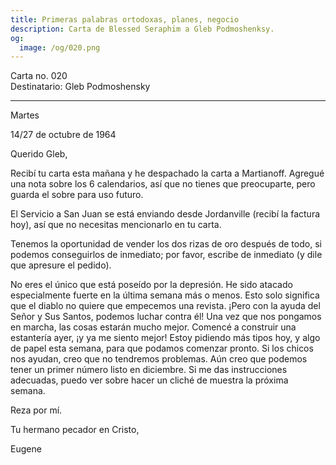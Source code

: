 ```yaml
---
title: Primeras palabras ortodoxas, planes, negocio
description: Carta de Blessed Seraphim a Gleb Podmoshenksy.
og:
  image: /og/020.png
---
```


<div style={{textAlign:'right', fontFamily:'monospace'}}>Carta no. 020</div>
<div style={{textAlign:'left', fontFamily:'monospace'}}>Destinatario: Gleb Podmoshensky</div>

---

Martes

14/27 de octubre de 1964

Querido Gleb,

Recibí tu carta esta mañana y he despachado la carta a Martianoff. Agregué una nota sobre los 6 calendarios, así que no tienes que preocuparte, pero guarda el sobre para uso futuro.

El Servicio a San Juan se está enviando desde Jordanville (recibí la factura hoy), así que no necesitas mencionarlo en tu carta.

Tenemos la oportunidad de vender los dos rizas de oro después de todo, si podemos conseguirlos de inmediato; por favor, escribe de inmediato (y dile que apresure el pedido).

No eres el único que está poseído por la depresión. He sido atacado especialmente fuerte en la última semana más o menos. Esto solo significa que el diablo no quiere que empecemos una revista. ¡Pero con la ayuda del Señor y Sus Santos, podemos luchar contra él! Una vez que nos pongamos en marcha, las cosas estarán mucho mejor. Comencé a construir una estantería ayer, ¡y ya me siento mejor! Estoy pidiendo más tipos hoy, y algo de papel esta semana, para que podamos comenzar pronto. Si los chicos nos ayudan, creo que no tendremos problemas. Aún creo que podemos tener un primer número listo en diciembre. Si me das instrucciones adecuadas, puedo ver sobre hacer un cliché de muestra la próxima semana.

Reza por mí.

Tu hermano pecador en Cristo,

Eugene